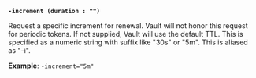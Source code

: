 <a id="token-increment" />

**`-increment (duration : "")`**

Request a specific increment for renewal. Vault will not honor this request for 
periodic tokens. If not supplied, Vault will use the default TTL. This is 
specified as a numeric string with suffix like "30s" or "5m". 
This is aliased as "-i".

**Example**: `-increment="5m"`